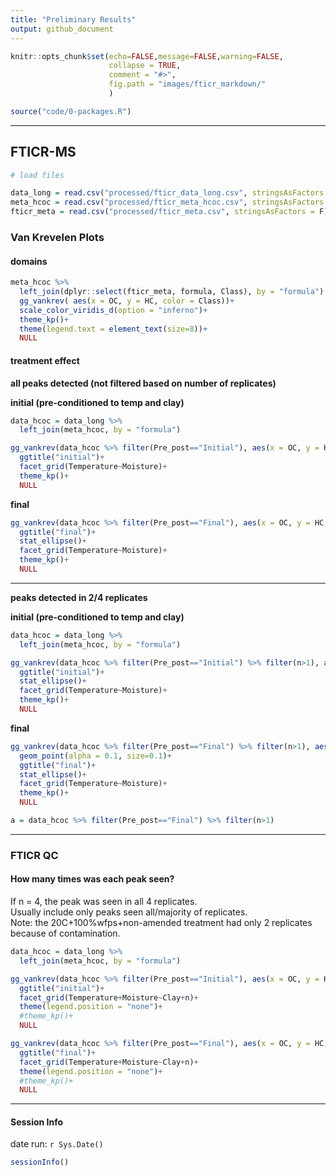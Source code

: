```yaml
---
title: "Preliminary Results"
output: github_document
---
```


```r
knitr::opts_chunk$set(echo=FALSE,message=FALSE,warning=FALSE,
                      collapse = TRUE,
                      comment = "#>", 
                      fig.path = "images/fticr_markdown/"
                      )

source("code/0-packages.R")

```

---
 
## FTICR-MS 
```r
# load files

data_long = read.csv("processed/fticr_data_long.csv", stringsAsFactors = F)
meta_hcoc = read.csv("processed/fticr_meta_hcoc.csv", stringsAsFactors = F)
fticr_meta = read.csv("processed/fticr_meta.csv", stringsAsFactors = F)
```

### Van Krevelen Plots
#### domains

```r
meta_hcoc %>% 
  left_join(dplyr::select(fticr_meta, formula, Class), by = "formula") %>% 
  gg_vankrev( aes(x = OC, y = HC, color = Class))+
  scale_color_viridis_d(option = "inferno")+
  theme_kp()+
  theme(legend.text = element_text(size=8))+
  NULL
```


#### treatment effect
**all peaks detected (not filtered based on number of replicates)**   

**initial (pre-conditioned to temp and clay)**

```r
data_hcoc = data_long %>% 
  left_join(meta_hcoc, by = "formula") 

gg_vankrev(data_hcoc %>% filter(Pre_post=="Initial"), aes(x = OC, y = HC, color = Clay))+
  ggtitle("initial")+
  facet_grid(Temperature~Moisture)+
  theme_kp()+
  NULL
```

**final**

```r
gg_vankrev(data_hcoc %>% filter(Pre_post=="Final"), aes(x = OC, y = HC, color = Clay))+
  ggtitle("final")+
  stat_ellipse()+
  facet_grid(Temperature~Moisture)+
  theme_kp()+
  NULL

```

----

**peaks detected in 2/4 replicates**   

**initial (pre-conditioned to temp and clay)**

```r
data_hcoc = data_long %>% 
  left_join(meta_hcoc, by = "formula") 

gg_vankrev(data_hcoc %>% filter(Pre_post=="Initial") %>% filter(n>1), aes(x = OC, y = HC, color = Clay))+
  ggtitle("initial")+
  stat_ellipse()+
  facet_grid(Temperature~Moisture)+
  theme_kp()+
  NULL
```

**final**

```r
gg_vankrev(data_hcoc %>% filter(Pre_post=="Final") %>% filter(n>1), aes(x = OC, y = HC, color = Clay))+
  geom_point(alpha = 0.1, size=0.1)+
  ggtitle("final")+
  stat_ellipse()+
  facet_grid(Temperature~Moisture)+
  theme_kp()+
  NULL

a = data_hcoc %>% filter(Pre_post=="Final") %>% filter(n>1)
```

---

### FTICR QC

#### How many times was each peak seen?
If n = 4, the peak was seen in all 4 replicates.  
Usually include only peaks seen all/majority of replicates.  
Note: the 20C+100%wfps+non-amended treatment had only 2 replicates because of contamination.  


```r
data_hcoc = data_long %>% 
  left_join(meta_hcoc, by = "formula") 

gg_vankrev(data_hcoc %>% filter(Pre_post=="Initial"), aes(x = OC, y = HC, color = as.factor(n)))+
  ggtitle("initial")+
  facet_grid(Temperature+Moisture~Clay+n)+
  theme(legend.position = "none")+
  #theme_kp()+
  NULL

gg_vankrev(data_hcoc %>% filter(Pre_post=="Final"), aes(x = OC, y = HC, color = as.factor(n)))+
  ggtitle("final")+
  facet_grid(Temperature+Moisture~Clay+n)+
  theme(legend.position = "none")+
  #theme_kp()+
  NULL

```



----
#### Session Info
date run: `r Sys.Date()`

```r
sessionInfo()
```

